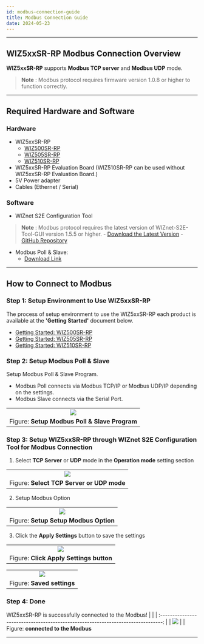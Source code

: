 ```yaml
---
id: modbus-connection-guide
title: Modbus Connection Guide
date: 2024-05-23
---
```






-----



## WIZ5xxSR-RP Modbus Connection Overview

**WIZ5xxSR-RP** supports **Modbus TCP server** and **Modbus UDP** mode.
  > **Note** : Modbus protocol requires firmware version 1.0.8 or higher to function correctly.



-----



## Required Hardware and Software



### Hardware

  - WIZ5xxSR-RP
    - [WIZ500SR-RP](./WIZ500SR-RP/overview-en.md)
    - [WIZ505SR-RP](./WIZ505SR-RP/overview-en.md)
    - [WIZ510SR-RP](./WIZ510SR-RP/overview-en.md)
  - WIZ5xxSR-RP Evaluation Board (WIZ510SR-RP can be used without WIZ5xxSR-RP Evaluation Board.)
  - 5V Power adapter
  - Cables (Ethernet / Serial)



### Software

  - WIZnet S2E Configuration Tool 
  > **Note** : Modbus protocol requires the latest version of WIZnet-S2E-Tool-GUI version 1.5.5 or higher.
	- [Download the Latest Version](https://github.com/Wiznet/WIZnet-S2E-Tool-GUI/releases)
    - [GitHub Repository](https://github.com/Wiznet/WIZnet-S2E-Tool-GUI)
  - Modbus Poll & Slave:
	- [Download Link](https://www.modbustools.com/download.html)



-----



## How to Connect to Modbus



### Step 1: Setup Environment to Use WIZ5xxSR-RP

The process of setup environment to use the WIZ5xxSR-RP each product is available at the **'Getting Started'** document below.

  - [Getting Started: WIZ500SR-RP](./WIZ500SR-RP/getting-started-en.md)
  - [Getting Started: WIZ505SR-RP](./WIZ505SR-RP/getting-started-en.md)
  - [Getting Started: WIZ510SR-RP](./WIZ510SR-RP/getting-started-en.md)



### Step 2: Setup Modbus Poll & Slave

Setup Modbus Poll & Slave Program.

  - Modbus Poll connects via Modbus TCP/IP or Modbus UDP/IP depending on the settings.
  - Modbus Slave connects via the Serial Port.

|                                                                                                |
| :--------------------------------------------------------------------------------------------: |
| ![](/img/products/s2e_module/wiz5xxsr-rp/modbus-connection-guide/setup_modbus_program.png) |
| Figure: **Setup Modbus Poll & Slave Program**                                                        |



### Step 3: Setup WIZ5xxSR-RP through WIZnet S2E Configuration Tool for Modbus Connection

1. Select **TCP Server** or **UDP** mode in the **Operation mode** setting section

|                                                                                               |
| :-------------------------------------------------------------------------------------------: |
| ![](/img/products/s2e_module/wiz5xxsr-rp/modbus-connection-guide/select_operation_mode.png) |
| Figure: **Select TCP Server or UDP mode**                                                        |

2. Setup Modbus Option

|                                                                                                         |
| :-----------------------------------------------------------------------------------------------------: |
| ![](/img/products/s2e_module/wiz5xxsr-rp/modbus-connection-guide/setup_modbus_option.png) |
| Figure: **Setup Setup Modbus Option**                                                        |

3. Click the **Apply Settings** button to save the settings

|                                                                                                |
| :--------------------------------------------------------------------------------------------: |
| ![](/img/products/s2e_module/wiz5xxsr-rp/modbus-connection-guide/apply_settings.png) |
| Figure: **Click Apply Settings button**                                                        |

|                                                                                   |
| :-------------------------------------------------------------------------------: |
| ![](/img/products/s2e_module/wiz5xxsr-rp/modbus-connection-guide/saved_settings.png) |
| Figure: **Saved settings**                                                        |




### Step 4: Done

WIZ5xxSR-RP is successfully connected to the Modbus!
|                                                                                   |
| :-------------------------------------------------------------------------------: |
| ![](/img/products/s2e_module/wiz5xxsr-rp/modbus-connection-guide/connect_modbus.png) |
| Figure: **connected to the Modbus**  


-----

